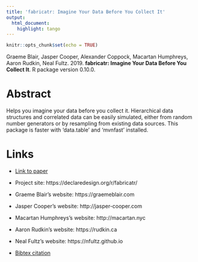 ```yaml
---
title: 'fabricatr: Imagine Your Data Before You Collect It'
output:
  html_document:
    highlight: tango
---
```


```r
knitr::opts_chunk$set(echo = TRUE)
```

Graeme Blair, Jasper Cooper, Alexander Coppock, Macartan Humphreys, Aaron Rudkin, Neal Fultz. 2019. <b>fabricatr: Imagine Your Data Before You Collect It</b>. R package version 0.10.0.

# Abstract
Helps you imagine your data before you collect it. Hierarchical data structures and correlated data can be easily simulated, either from random number generators or by resampling from existing data sources. This package is faster with 'data.table' and 'mvnfast' installed.

# Links
 - <a href='blair_etal_2018c.pdf'>Link to paper</a>
 - Project site: https://declaredesign.org/r/fabricatr/ 

- Graeme Blair's website: https://graemeblair.com
- Jasper Cooper's website: http://jasper-cooper.com
- Macartan Humphreys's website: http://macartan.nyc
- Aaron Rudkin's website: https://rudkin.ca
- Neal Fultz's website: https://nfultz.github.io
 - <a href='blair_etal_2018c.bib'>Bibtex citation</a>

